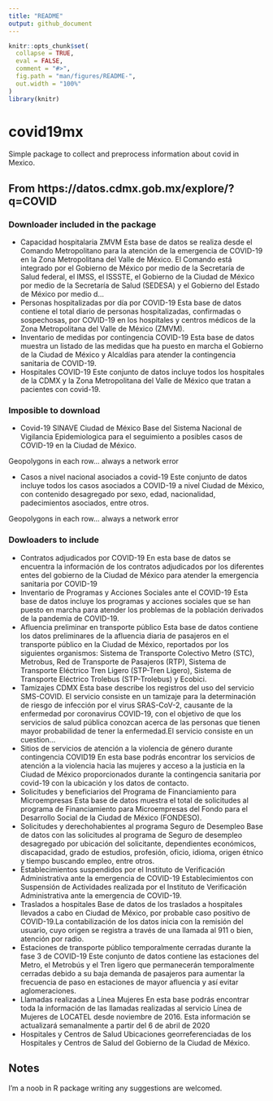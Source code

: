 ```yaml
---
title: "README"
output: github_document
---
```


```r
knitr::opts_chunk$set(
  collapse = TRUE,
  eval = FALSE,
  comment = "#>",
  fig.path = "man/figures/README-",
  out.width = "100%"
)
library(knitr)
```

# covid19mx

Simple package to collect and preprocess information about covid in Mexico.

## From https://datos.cdmx.gob.mx/explore/?q=COVID

### Downloader included in the package

- Capacidad hospitalaria ZMVM
Esta base de datos  se realiza desde el Comando Metropolitano para la atención de la emergencia de COVID-19 en la Zona Metropolitana del Valle de México. El Comando está integrado por el Gobierno de México por medio de la Secretaría de Salud federal, el IMSS, el ISSSTE, el Gobierno de la Ciudad de México por medio de la Secretaría de Salud (SEDESA) y el Gobierno del Estado de México por medio d…
- Personas hospitalizadas por día por COVID-19
Esta base de datos contiene el total diario de personas hospitalizadas, confirmadas o sospechosas, por COVID-19 en los hospitales y centros médicos de la Zona Metropolitana del Valle de México (ZMVM). 
- Inventario de medidas por contingencia COVID-19
Esta base de datos muestra un listado de las medidas que ha puesto en marcha el Gobierno de la Ciudad de México y Alcaldías para atender la contingencia sanitaria de COVID-19.     
- Hospitales COVID-19
Este conjunto de datos incluye todos los hospitales de la CDMX y la Zona Metropolitana del Valle de México que tratan a pacientes con covid-19. 

### Imposible to download
- Covid-19 SINAVE Ciudad de México
Base del Sistema Nacional de Vigilancia Epidemiologica para el seguimiento a posibles casos de COVID-19 en la Ciudad de México.

Geopolygons in each row... always a network error

- Casos a nivel nacional asociados a covid-19
Este conjunto de datos incluye todos los casos asociados a COVID-19 a nivel Ciudad de México, con contenido desagregado por sexo, edad, nacionalidad, padecimientos asociados, entre otros.

Geopolygons in each row... always a network error

### Dowloaders to include

- Contratos adjudicados por COVID-19
En esta base de datos se encuentra la información de los contratos adjudicados por los diferentes entes del gobierno de la Ciudad de México para atender la emergencia sanitaria por COVID-19
- Inventario de Programas y Acciones Sociales ante el COVID-19
Esta base de datos incluye los programas y acciones sociales que se han puesto en marcha para atender los problemas de la población derivados de la pandemia de COVID-19.
- Afluencia preliminar en transporte público
Esta base de datos contiene los datos preliminares de la afluencia diaria de pasajeros en el transporte público en la Ciudad de México, reportados por los siguientes organismos: Sistema de Transporte Colectivo Metro (STC), Metrobus, Red de Transporte de Pasajeros (RTP), Sistema de Transporte Eléctrico Tren Ligero (STP-Tren Ligero), Sistema de Transporte Eléctrico Trolebus (STP-Trolebus) y Ecobici.
- Tamizajes CDMX
Esta base describe los registros del uso del servicio SMS-COVID. El servicio consiste en un tamizaje para la determinación de riesgo de infección por el virus SRAS-CoV-2, causante de la enfermedad por coronavirus COVID-19, con el objetivo de que los servicios de salud pública conozcan acerca de las personas que tienen mayor probabilidad de tener la enfermedad.El servicio consiste en un cuestion…
- Sitios de servicios de atención a la violencia de género durante contingencia COVID19
En esta base podrás encontrar los servicios de atención a la violencia hacia las mujeres y acceso a la justicia en la Ciudad de México proporcionados durante la contingencia sanitaria por covid-19 con la ubicación y los datos de contacto.
- Solicitudes y beneficiarios del Programa de Financiamiento para Microempresas
Esta base de datos muestra el total de solicitudes al programa de Financiamiento para Microempresas del Fondo para el Desarrollo Social de la Ciudad de México (FONDESO). 
- Solicitudes y derechohabientes al programa Seguro de Desempleo
Base de datos con las solicitudes al programa de Seguro de desempleo desagregado por ubicación del solicitante, dependientes económicos, discapacidad, grado de estudios, profesión, oficio, idioma, origen étnico y tiempo buscando empleo, entre otros.
- Establecimientos suspendidos por el Instituto de Verificación Administrativa ante la emergencia de COVID-19
Establecimientos con Suspensión de Actividades realizada por el Instituto de Verificación Administrativa ante la emergencia de COVID-19.
- Traslados a hospitales
Base de datos de los traslados a hospitales llevados a cabo en Ciudad de México, por probable caso positivo de COVID-19.La contabilización de los datos inicia con la remisión del usuario, cuyo origen se registra a través de una llamada al 911 o bien, atención por radio.
- Estaciones de transporte público temporalmente cerradas durante la fase 3 de COVID-19
Este conjunto de datos contiene las estaciones del Metro, el Metrobús y el Tren ligero que permanecerán temporalmente cerradas debido a su baja demanda de pasajeros para aumentar la frecuencia de paso en estaciones de mayor afluencia y así evitar aglomeraciones.
- Llamadas realizadas a Línea Mujeres
En esta base podrás encontrar toda la información de las llamadas realizadas al servicio Línea de Mujeres de LOCATEL desde noviembre de 2016. Esta información se actualizará semanalmente a partir del 6 de abril de 2020
- Hospitales y Centros de Salud
Ubicaciones georreferenciadas de los Hospitales y Centros de Salud del Gobierno de la Ciudad de México.

## Notes

 I'm a noob in R package writing any suggestions are welcomed.